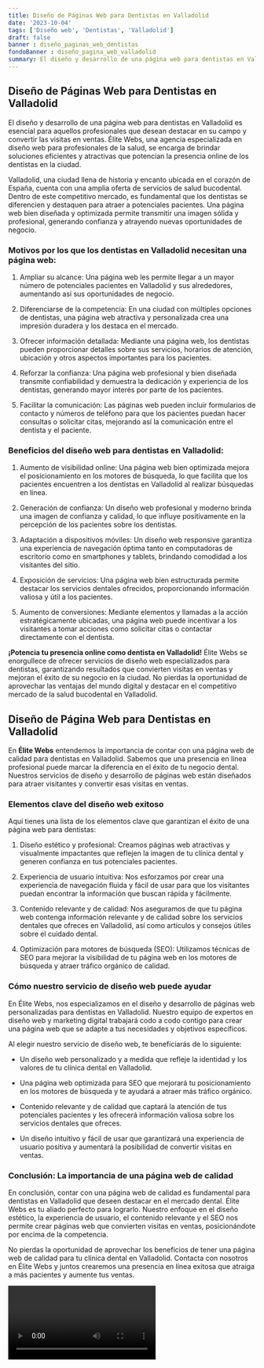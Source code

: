 ```yaml
---
title: Diseño de Páginas Web para Dentistas en Valladolid
date: '2023-10-04'
tags: ['Diseño web', 'Dentistas', 'Valladolid']
draft: false
banner : diseño_paginas_web_dentistas
fondoBanner : diseño_pagina_web_valladolid
summary: El diseño y desarrollo de una página web para dentistas en Valladolid es esencial para aquellos profesionales que desean destacar en su campo y convertir las visitas en ventas. Élite Webs, una agencia especializada en diseño web para profesionales de la salud, se encarga de brindar soluciones eficientes y atractivas que potencian la presencia online de los dentistas en la ciudad.
---
```


## Diseño de Páginas Web para Dentistas en Valladolid

El diseño y desarrollo de una página web para dentistas en Valladolid es esencial para aquellos profesionales que desean destacar en su campo y convertir las visitas en ventas. Élite Webs, una agencia especializada en diseño web para profesionales de la salud, se encarga de brindar soluciones eficientes y atractivas que potencian la presencia online de los dentistas en la ciudad.

Valladolid, una ciudad llena de historia y encanto ubicada en el corazón de España, cuenta con una amplia oferta de servicios de salud bucodental. Dentro de este competitivo mercado, es fundamental que los dentistas se diferencien y destaquen para atraer a potenciales pacientes. Una página web bien diseñada y optimizada permite transmitir una imagen sólida y profesional, generando confianza y atrayendo nuevas oportunidades de negocio.

### Motivos por los que los dentistas en Valladolid necesitan una página web:

1. Ampliar su alcance: Una página web les permite llegar a un mayor número de potenciales pacientes en Valladolid y sus alrededores, aumentando así sus oportunidades de negocio.

2. Diferenciarse de la competencia: En una ciudad con múltiples opciones de dentistas, una página web atractiva y personalizada crea una impresión duradera y los destaca en el mercado.

3. Ofrecer información detallada: Mediante una página web, los dentistas pueden proporcionar detalles sobre sus servicios, horarios de atención, ubicación y otros aspectos importantes para los pacientes.

4. Reforzar la confianza: Una página web profesional y bien diseñada transmite confiabilidad y demuestra la dedicación y experiencia de los dentistas, generando mayor interés por parte de los pacientes.

5. Facilitar la comunicación: Las páginas web pueden incluir formularios de contacto y números de teléfono para que los pacientes puedan hacer consultas o solicitar citas, mejorando así la comunicación entre el dentista y el paciente.

### Beneficios del diseño web para dentistas en Valladolid:

1. Aumento de visibilidad online: Una página web bien optimizada mejora el posicionamiento en los motores de búsqueda, lo que facilita que los pacientes encuentren a los dentistas en Valladolid al realizar búsquedas en línea.

2. Generación de confianza: Un diseño web profesional y moderno brinda una imagen de confianza y calidad, lo que influye positivamente en la percepción de los pacientes sobre los dentistas.

3. Adaptación a dispositivos móviles: Un diseño web responsive garantiza una experiencia de navegación óptima tanto en computadoras de escritorio como en smartphones y tablets, brindando comodidad a los visitantes del sitio.

4. Exposición de servicios: Una página web bien estructurada permite destacar los servicios dentales ofrecidos, proporcionando información valiosa y útil a los pacientes.

5. Aumento de conversiones: Mediante elementos y llamadas a la acción estratégicamente ubicadas, una página web puede incentivar a los visitantes a tomar acciones como solicitar citas o contactar directamente con el dentista.

**¡Potencia tu presencia online como dentista en Valladolid!** Élite Webs se enorgullece de ofrecer servicios de diseño web especializados para dentistas, garantizando resultados que convierten visitas en ventas y mejoran el éxito de su negocio en la ciudad. No pierdas la oportunidad de aprovechar las ventajas del mundo digital y destacar en el competitivo mercado de la salud bucodental en Valladolid.

<GifSeo />

<Cta />

## Diseño de Página Web para Dentistas en Valladolid

En **Élite Webs** entendemos la importancia de contar con una página web de calidad para dentistas en Valladolid. Sabemos que una presencia en línea profesional puede marcar la diferencia en el éxito de tu negocio dental. Nuestros servicios de diseño y desarrollo de páginas web están diseñados para atraer visitantes y convertir esas visitas en ventas.

### Elementos clave del diseño web exitoso

Aquí tienes una lista de los elementos clave que garantizan el éxito de una página web para dentistas:

1. Diseño estético y profesional: Creamos páginas web atractivas y visualmente impactantes que reflejen la imagen de tu clínica dental y generen confianza en tus potenciales pacientes.

2. Experiencia de usuario intuitiva: Nos esforzamos por crear una experiencia de navegación fluida y fácil de usar para que los visitantes puedan encontrar la información que buscan rápida y fácilmente.

3. Contenido relevante y de calidad: Nos aseguramos de que tu página web contenga información relevante y de calidad sobre los servicios dentales que ofreces en Valladolid, así como artículos y consejos útiles sobre el cuidado dental.

4. Optimización para motores de búsqueda (SEO): Utilizamos técnicas de SEO para mejorar la visibilidad de tu página web en los motores de búsqueda y atraer tráfico orgánico de calidad.

### Cómo nuestro servicio de diseño web puede ayudar

En Élite Webs, nos especializamos en el diseño y desarrollo de páginas web personalizadas para dentistas en Valladolid. Nuestro equipo de expertos en diseño web y marketing digital trabajará codo a codo contigo para crear una página web que se adapte a tus necesidades y objetivos específicos.

Al elegir nuestro servicio de diseño web, te beneficiarás de lo siguiente:

- Un diseño web personalizado y a medida que refleje la identidad y los valores de tu clínica dental en Valladolid.

- Una página web optimizada para SEO que mejorará tu posicionamiento en los motores de búsqueda y te ayudará a atraer más tráfico orgánico.

- Contenido relevante y de calidad que captará la atención de tus potenciales pacientes y les ofrecerá información valiosa sobre los servicios dentales que ofreces.

- Un diseño intuitivo y fácil de usar que garantizará una experiencia de usuario positiva y aumentará la posibilidad de convertir visitas en ventas.

### Conclusión: La importancia de una página web de calidad

En conclusión, contar con una página web de calidad es fundamental para dentistas en Valladolid que deseen destacar en el mercado dental. Élite Webs es tu aliado perfecto para lograrlo. Nuestro enfoque en el diseño estético, la experiencia de usuario, el contenido relevante y el SEO nos permite crear páginas web que convierten visitas en ventas, posicionándote por encima de la competencia.

No pierdas la oportunidad de aprovechar los beneficios de tener una página web de calidad para tu clínica dental en Valladolid. Contacta con nosotros en Élite Webs y juntos crearemos una presencia en línea exitosa que atraiga a más pacientes y aumente tus ventas.

<Video />

<CtaBot job='Dentistas' city='Valladolid'/>

<Gmaps query='Valladolid+españa+maps' />